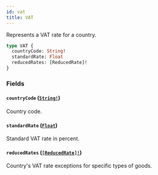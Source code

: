 ```yaml
---
id: vat
title: VAT
---
```


Represents a VAT rate for a country.

```graphql
type VAT {
  countryCode: String!
  standardRate: Float
  reducedRates: [ReducedRate]!
}
```

### Fields

#### `countryCode` ([`String!`](/developer/api-reference/scalars/string.mdx))

Country code.

#### `standardRate` ([`Float`](/developer/api-reference/scalars/float.mdx))

Standard VAT rate in percent.

#### `reducedRates` ([`[ReducedRate]!`](/developer/api-reference/objects/reduced-rate.mdx))

Country's VAT rate exceptions for specific types of goods.
